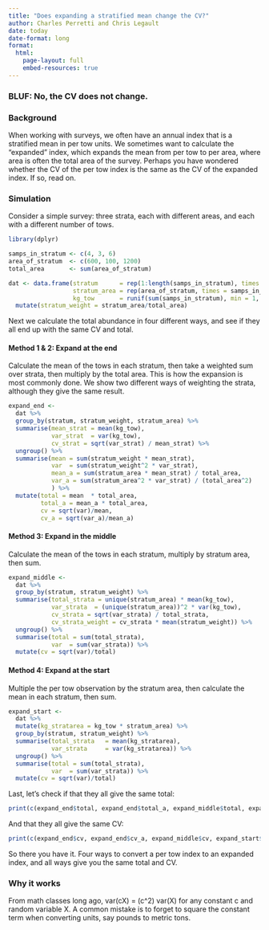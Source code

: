 ```yaml
---
title: "Does expanding a stratified mean change the CV?"
author: Charles Perretti and Chris Legault
date: today
date-format: long
format: 
  html:
    page-layout: full
    embed-resources: true  
---
```


### BLUF: No, the CV does not change.

### Background

When working with surveys, we often have an annual index that is a stratified mean in per tow units. We sometimes want to calculate the "expanded" index, which expands the mean from per tow to per area, where area is often the total area of the survey. Perhaps you have wondered whether the CV of the per tow index is the same as the CV of the expanded index. If so, read on.

### Simulation

Consider a simple survey: three strata, each with different areas, and each with a different number of tows.

```r
library(dplyr)

samps_in_stratum <- c(4, 3, 6)
area_of_stratum  <- c(600, 100, 1200)
total_area       <- sum(area_of_stratum)

dat <- data.frame(stratum      = rep(1:length(samps_in_stratum), times = samps_in_stratum),
                  stratum_area = rep(area_of_stratum, times = samps_in_stratum),
                  kg_tow       = runif(sum(samps_in_stratum), min = 1, max = 20)) %>%
  mutate(stratum_weight = stratum_area/total_area)

```

Next we calculate the total abundance in four different ways, and see if they all end up with the same CV and total.

#### Method 1 & 2: Expand at the end

Calculate the mean of the tows in each stratum, then take a weighted sum over strata, then multiply by the total area. This is how the expansion is most commonly done. We show two different ways of weighting the strata, although they give the same result.

```r
expand_end <- 
  dat %>% 
  group_by(stratum, stratum_weight, stratum_area) %>% 
  summarise(mean_strat = mean(kg_tow),
            var_strat  = var(kg_tow),
            cv_strat = sqrt(var_strat) / mean_strat) %>%
  ungroup() %>%
  summarise(mean = sum(stratum_weight * mean_strat), 
            var  = sum(stratum_weight^2 * var_strat), 
            mean_a = sum(stratum_area * mean_strat) / total_area, 
            var_a = sum(stratum_area^2 * var_strat) / (total_area^2) 
            ) %>%
  mutate(total = mean  * total_area,
         total_a = mean_a * total_area,
         cv = sqrt(var)/mean,
         cv_a = sqrt(var_a)/mean_a)

```

#### Method 3: Expand in the middle

Calculate the mean of the tows in each stratum, multiply by stratum area, then sum.

```r
expand_middle <-
  dat %>%
  group_by(stratum, stratum_weight) %>% 
  summarise(total_strata = unique(stratum_area) * mean(kg_tow),
            var_strata  = (unique(stratum_area))^2 * var(kg_tow),
            cv_strata = sqrt(var_strata) / total_strata,
            cv_strata_weight = cv_strata * mean(stratum_weight)) %>%
  ungroup() %>%
  summarise(total = sum(total_strata),
            var  = sum(var_strata)) %>%
  mutate(cv = sqrt(var)/total)

```

#### Method 4: Expand at the start

Multiple the per tow observation by the stratum area, then calculate the mean in each stratum, then sum.

```r
expand_start <-
  dat %>%
  mutate(kg_stratarea = kg_tow * stratum_area) %>%
  group_by(stratum, stratum_weight) %>% 
  summarise(total_strata   = mean(kg_stratarea),
            var_strata     = var(kg_stratarea)) %>%
  ungroup() %>%
  summarise(total = sum(total_strata),
            var  = sum(var_strata)) %>%
  mutate(cv = sqrt(var)/total)

```

Last, let's check if that they all give the same total:

```r
print(c(expand_end$total, expand_end$total_a, expand_middle$total, expand_start$total))

```

And that they all give the same CV:

```r
print(c(expand_end$cv, expand_end$cv_a, expand_middle$cv, expand_start$cv))

```

So there you have it. Four ways to convert a per tow index to an expanded index, and all ways give you the same total and CV.

### Why it works

From math classes long ago, var(cX) = (c^2) var(X) for any constant c and random variable X. A common mistake is to forget to square the constant term when converting units, say pounds to metric tons.

